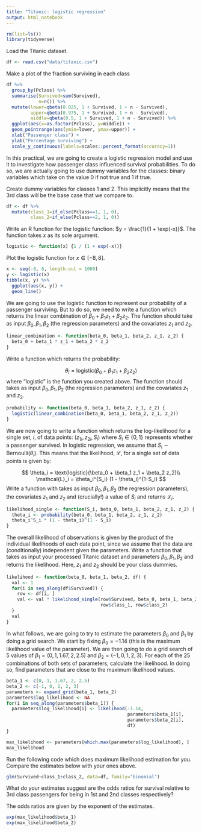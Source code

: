 ```yaml
---
title: "Titanic: logistic regression"
output: html_notebook
---
```


```r
rm(list=ls())
library(tidyverse)
```

Load the Titanic dataset.
```r
df <- read.csv("data/titanic.csv")
```

Make a plot of the fraction surviving in each class
```r
df %>% 
  group_by(Pclass) %>% 
  summarise(Survived=sum(Survived),
            n=n()) %>%
  mutate(lower=qbeta(0.025, 1 + Survived, 1 + n - Survived),
         upper=qbeta(0.975, 1 + Survived, 1 + n - Survived),
         middle=qbeta(0.5, 1 + Survived, 1 + n - Survived)) %>% 
  ggplot(aes(x=as.factor(Pclass), y=middle)) +
  geom_pointrange(aes(ymin=lower, ymax=upper)) +
  xlab("Passenger class") +
  ylab("Percentage surviving") +
  scale_y_continuous(labels=scales::percent_format(accuracy=1))
```

In this practical, we are going to create a logistic regression model and use it to investigate how passenger class influenced survival probabilities. To do so, we are actually going to use dummy variables for the classes: binary variables which take on the value 0 if not true and 1 if true.

Create dummy variables for classes 1 and 2. This implicitly means that the 3rd class will be the base case that we compare to.
```r
df <- df %>% 
  mutate(class_1=if_else(Pclass==1, 1, 0),
         class_2=if_else(Pclass==2, 1, 0))
```

Write an R function for the logistic function: $y = \frac{1}{1 + \exp(-x)}$. The function takes $x$ as its sole argument.
```r
logistic <- function(x) {1 / (1 + exp(-x))}
```

Plot the logistic function for $x\in[-8,8]$.
```r
x <- seq(-8, 8, length.out = 1000)
y <- logistic(x)
tibble(x, y) %>% 
  ggplot(aes(x, y)) +
  geom_line()
```

We are going to use the logistic function to represent our probability of a passenger surviving. But to do so, we need to write a function which returns the linear combination of $\beta_0 + \beta_1 z_1 + \beta_2 z_2$. The function should take as input $\beta_0, \beta_1, \beta_2$ (the regression parameters) and the covariates $z_1$ and $z_2$.
```r
linear_combination <- function(beta_0, beta_1, beta_2, z_1, z_2) {
  beta_0 + beta_1 * z_1 + beta_2 * z_2
}
```

Write a function which returns the probability:

$$
\theta_i = \text{logistic}(\beta_0 + \beta_1 z_1 + \beta_2 z_2)
$$
where "logistic" is the function you created above. The function should takes as input $\beta_0, \beta_1, \beta_2$ (the regression parameters) and the covariates $z_1$ and $z_2$.

```r
probability <- function(beta_0, beta_1, beta_2, z_1, z_2) {
  logistic(linear_combination(beta_0, beta_1, beta_2, z_1, z_2))
}
```

We are now going to write a function which returns the log-likelihood for a single set, $i$, of data points: $(z_{1i}, z_{2i}, S_i)$ where $S_i\in\{0,1\}$ represents whether a passenger survived. In logistic regression, we assume that $S_i\sim \text{Bernoulli}(\theta_i)$. This means that the likelihood, $\mathcal{L}$, for a single set of data points is given by:

$$
\theta_i = \text{logistic}(\beta_0 + \beta_1 z_1 + \beta_2 z_2)\\
\mathcal{L}_i = \theta_i^{S_i} (1 - \theta_i)^{1-S_i}
$$
Write a function with takes as input $\beta_0, \beta_1, \beta_2$ (the regression parameters), the covariates $z_1$ and $z_2$ and (crucially!) a value of $S_i$ and returns $\mathcal{L}_i$.

```r
likelihood_single <- function(S_i, beta_0, beta_1, beta_2, z_1, z_2) {
  theta_i <- probability(beta_0, beta_1, beta_2, z_1, z_2)
  theta_i^S_i * (1 - theta_i)^(1 - S_i)
}
```

The overall likelihood of observations is given by the product of the individual likelihoods of each data point, since we assume that the data are (conditionally) independent given the parameters. Write a function that takes as input your processed Titanic dataset and parameters $\beta_0, \beta_1, \beta_2$ and returns the likelihood. Here, $z_1$ and $z_2$ should be your class dummies.

```r
likelihood <- function(beta_0, beta_1, beta_2, df) {
  val <- 1
  for(i in seq_along(df$Survived)) {
    row <- df[i, ]
    val <- val * likelihood_single(row$Survived, beta_0, beta_1, beta_2,
                                   row$class_1, row$class_2)
  }
  val
}
```

In what follows, we are going to try to estimate the parameters $\beta_0$ and $\beta_1$ by doing a grid search. We start by fixing $\beta_0=-1.14$ (this is the maximum likelihood value of the parameter). We are then going to do a grid search of 5 values of $\beta_1=(0, 1, 1.67, 2, 2.5)$ and $\beta_2=(-1, 0, 1, 2, 3)$. For each of the 25 combinations of both sets of parameters, calculate the likelihood. In doing so, find parameters that are close to the maximum likelihood values.
```r
beta_1 <- c(0, 1, 1.67, 2, 2.5)
beta_2 <- c(-1, 0, 1, 2, 3)
parameters <- expand_grid(beta_1, beta_2)
parameters$log_likelihood <- NA
for(i in seq_along(parameters$beta_1)) {
  parameters$log_likelihood[i] <- likelihood(-1.14,
                                             parameters$beta_1[i],
                                             parameters$beta_2[i],
                                             df)
}

max_likelihood <- parameters[which.max(parameters$log_likelihood), ]
max_likelihood
```

Run the following code which does maximum likelihood estimation for you. Compare the estimates below with your ones above.
```r
glm(Survived~class_1+class_2, data=df, family="binomial")
```

What do your estimates suggest are the odds ratios for survival relative to 3rd class passengers for being in 1st and 2nd classes respectively?

The odds ratios are given by the exponent of the estimates.
```r
exp(max_likelihood$beta_1)
exp(max_likelihood$beta_2)
```
